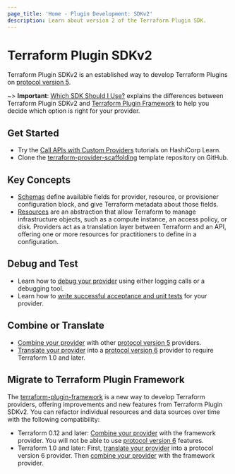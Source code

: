 ```yaml
---
page_title: 'Home - Plugin Development: SDKv2'
description: Learn about version 2 of the Terraform Plugin SDK.
---
```


# Terraform Plugin SDKv2

Terraform Plugin SDKv2 is an established way to develop Terraform Plugins on [protocol version 5](/terraform/plugin/how-terraform-works#protocol-version-5).

~> **Important**: [Which SDK Should I Use?](/terraform/plugin/which-sdk) explains the differences between Terraform Plugin SDKv2 and [Terraform Plugin Framework](/terraform/plugin/framework) to help you decide which option is right for your provider.

## Get Started

- Try the [Call APIs with Custom Providers](https://learn.hashicorp.com/collections/terraform/providers?utm_source=WEBSITE&utm_medium=WEB_IO&utm_offer=ARTICLE_PAGE&utm_content=DOCS) tutorials on HashiCorp Learn.
- Clone the [terraform-provider-scaffolding](https://github.com/hashicorp/terraform-provider-scaffolding) template repository on GitHub.

## Key Concepts

- [Schemas](/terraform/plugin/sdkv2/schemas) define available fields for provider, resource, or provisioner configuration block, and give Terraform metadata about those fields.
- [Resources](/terraform/plugin/sdkv2/resources) are an abstraction that allow Terraform to manage infrastructure objects, such as a compute instance, an access policy, or disk. Providers act as a translation layer between Terraform and an API, offering one or more resources for practitioners to define in a configuration.

## Debug and Test

- Learn how to [debug your provider](/terraform/plugin/sdkv2/debugging) using either logging calls or a debugging tool.
- Learn how to [write successful acceptance and unit tests](/terraform/plugin/sdkv2/testing) for your provider.

## Combine or Translate

* [Combine your provider](/terraform/plugin/mux/combining-protocol-version-5-providers) with other [protocol version 5](/terraform/plugin/how-terraform-works#protocol-version-5) providers.
* [Translate your provider](/terraform/plugin/mux/translating-protocol-version-5-to-6) into a [protocol version 6](/terraform/plugin/how-terraform-works#protocol-version-6) provider to require Terraform 1.0 and later.

## Migrate to Terraform Plugin Framework

The [terraform-plugin-framework](/terraform/plugin/framework) is a new way to develop Terraform providers, offering improvements and new features from Terraform Plugin SDKv2. You can refactor individual resources and data sources over time with the following compatibility:

* Terraform 0.12 and later: [Combine your provider](/terraform/plugin/mux/combining-protocol-version-5-providers) with the framework provider. You will not be able to use [protocol version 6](/terraform/plugin/how-terraform-works#protocol-version-6) features.
* Terraform 1.0 and later: First, [translate your provider](/terraform/plugin/mux/translating-protocol-version-5-to-6) into a protocol version 6 provider. Then [combine your provider](/terraform/plugin/mux/combining-protocol-version-6-providers) with the framework provider.
